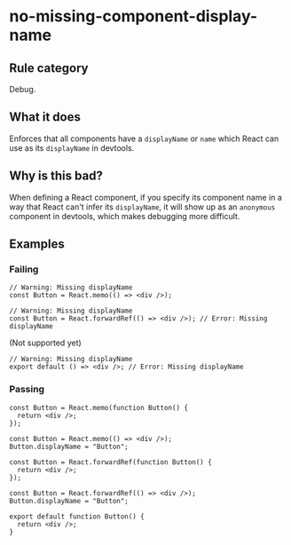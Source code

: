 # no-missing-component-display-name

## Rule category

Debug.

## What it does

Enforces that all components have a `displayName` or `name` which React can use as its `displayName` in devtools.

## Why is this bad?

When defining a React component, if you specify its component name in a way that React can't infer its `displayName`, it will show up as an `anonymous` component in devtools, which makes debugging more difficult.

## Examples

### Failing

```tsx {2}
// Warning: Missing displayName
const Button = React.memo(() => <div />);
```

```tsx {2}
// Warning: Missing displayName
const Button = React.forwardRef(() => <div />); // Error: Missing displayName
```

(Not supported yet)

```tsx {2}
// Warning: Missing displayName
export default () => <div />; // Error: Missing displayName
```

### Passing

```tsx
const Button = React.memo(function Button() {
  return <div />;
});
```

```tsx
const Button = React.memo(() => <div />);
Button.displayName = "Button";
```

```tsx
const Button = React.forwardRef(function Button() {
  return <div />;
});
```

```tsx
const Button = React.forwardRef(() => <div />);
Button.displayName = "Button";
```

```tsx
export default function Button() {
  return <div />;
}
```
